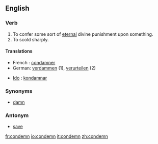 ==English==

===Verb===
{{en-infl-reg-consonant|condemn||}}

# To confer some sort of [[eternal]] divine punishment upon something.
# To scold sharply.

====Translations====
{{top}}
* French : [[condamner]]
*German: [[verdammen]] (1), [[verurteilen]] (2)
{{mid}}
* [[Ido]] : [[kondamnar]]
{{bottom}}

===Synonyms===
*[[damn]]

===Antonym===
*[[save]]

[[fr:condemn]]
[[io:condemn]]
[[it:condemn]]
[[zh:condemn]]